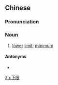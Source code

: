 ==Chinese==
{{zh-forms}}

===Pronunciation===
{{zh-pron
|m=xiàxiàn
|c=haa6 haan6
|mn=qz:hǎ-hǎn/tw,xm:hā-hān/zz:hēe-ān
|cat=n
}}

===Noun===
{{zh-noun}}

# [[lower]] [[limit]]; [[minimum]]
#: {{zh-x|節操 無 下限|[slang] shameless}}

====Antonyms====
* {{zh-l|上限}}

[[zh:下限]]